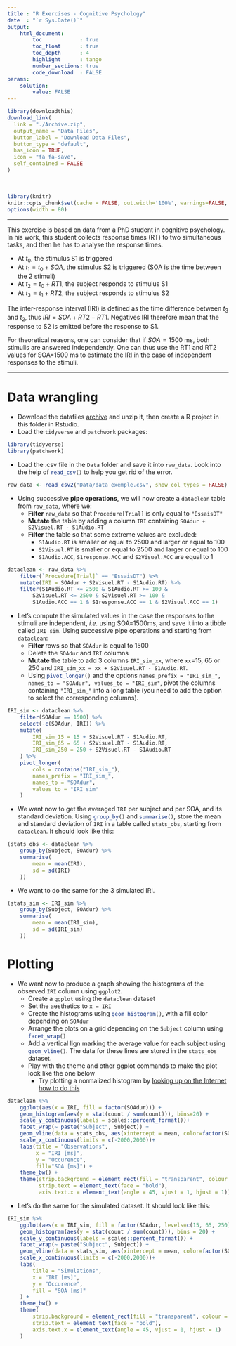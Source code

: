 ```yaml
---
title : "R Exercises - Cognitive Psychology"
date  : "`r Sys.Date()`"
output: 
    html_document:
        toc            : true
        toc_float      : true
        toc_depth      : 4
        highlight      : tango
        number_sections: true
        code_download  : FALSE
params: 
    solution:
        value: FALSE
---
```


<style type="text/css">
blockquote {
  background: #E9F9FF;
  border-left: 5px solid #026086;
  margin: 1.5em 10px;
  padding: 0.5em 10px;
  font-size: 1em;
}
</style>

```r
library(downloadthis)
download_link(
  link = "./Archive.zip",
  output_name = "Data Files",
  button_label = "Download Data Files",
  button_type = "default",
  has_icon = TRUE,
  icon = "fa fa-save",
  self_contained = FALSE
)
```
<br>

```r
library(knitr)
knitr::opts_chunk$set(cache = FALSE, out.width='100%', warnings=FALSE, message=FALSE)
options(width = 80)
```

----

This exercise is based on data from a PhD student in cognitive psychology. In his work, this student collects response times (RT) to two simultaneous tasks, and then he has to analyse the response times.

- At $t_0$, the stimulus S1 is triggered
- At $t_1=t_0 + SOA$, the stimulus S2 is triggered (SOA is the time between the 2 stimuli)
- At $t_2=t_0 + RT1$, the subject responds to stimulus S1
- At $t_3=t_1 + RT2$, the subject responds to stimulus S2

The inter-response interval (IRI) is defined as the time difference between $t_3$ and $t_2$, thus $IRI=SOA+RT2-RT1$. Negatives IRI therefore mean that the response to S2 is emitted before the response to S1.

For theoretical reasons, one can consider that if $SOA=1500$ ms, both stimulis are answered independently. One can thus use the RT1 and RT2 values for SOA=1500 ms to estimate the IRI in the case of independent responses to the stimuli.

---

# Data wrangling

- Download the datafiles <a href="Archive.zip" download target="_blank">archive</a> and unzip it, then create a R project in this folder in Rstudio.
- Load the `tidyverse` and `patchwork` packages:

```r
library(tidyverse)
library(patchwork)
```

- Load the .csv file in the `Data` folder and save it into `raw_data`. Look into the help of `read_csv()`{.R} to help you get rid of the error.

```r
raw_data <- read_csv2("Data/data exemple.csv", show_col_types = FALSE)
```

- Using successive **pipe operations**, we will now create a `dataclean` table from `raw_data`, where we:
    - **Filter** `raw_data` so that `Procedure[Trial]` is only equal to `"EssaisDT"`
    - **Mutate** the table by adding a column `IRI` containing `SOAdur + S2Visuel.RT - S1Audio.RT`
    - **Filter** the table so that some extreme values are excluded:
        - `S1Audio.RT` is smaller or equal to 2500 and larger or equal to 100
        - `S2Visuel.RT` is smaller or equal to 2500 and larger or equal to 100
        - `S1Audio.ACC`, `S1response.ACC` and `S2Visuel.ACC` are equal to 1

```r
dataclean <- raw_data %>% 
    filter(`Procedure[Trial]` == "EssaisDT") %>%
    mutate(IRI = SOAdur + S2Visuel.RT - S1Audio.RT) %>% 
    filter(S1Audio.RT <= 2500 & S1Audio.RT >= 100 &
        S2Visuel.RT <= 2500 & S2Visuel.RT >= 100 &
        S1Audio.ACC == 1 & S1response.ACC == 1 & S2Visuel.ACC == 1)
```

- Let's compute the simulated values in the case the responses to the stimuli are independent, _i.e._ using SOA=1500ms, and save it into a tibble called `IRI_sim`. Using successive pipe operations and starting from `dataclean`:
    - **Filter** rows so that `SOAdur` is equal to 1500
    - Delete the `SOAdur` and `IRI` columns
    - **Mutate** the table to add 3 columns `IRI_sim_xx`, where `xx`=15, 65 or 250 and `IRI_sim_xx = xx + S2Visuel.RT - S1Audio.RT`.
    - Using `pivot_longer()`{.R} and the options `names_prefix = "IRI_sim_", names_to = "SOAdur", values_to = "IRI_sim"`, pivot the columns containing `"IRI_sim_"` into a long table (you need to add the option to select the corresponding columns).

```r
IRI_sim <- dataclean %>%
    filter(SOAdur == 1500) %>%
    select(-c(SOAdur, IRI)) %>%
    mutate(
        IRI_sim_15 = 15 + S2Visuel.RT - S1Audio.RT,
        IRI_sim_65 = 65 + S2Visuel.RT - S1Audio.RT,
        IRI_sim_250 = 250 + S2Visuel.RT - S1Audio.RT
    ) %>%
    pivot_longer(
        cols = contains("IRI_sim_"),
        names_prefix = "IRI_sim_",
        names_to = "SOAdur",
        values_to = "IRI_sim"
    )
```

- We want now to get the averaged `IRI` per subject and per SOA, and its standard deviation. Using `group_by()`{.R} and `summarise()`{.R}, store the mean and standard deviation of `IRI` in a table called `stats_obs`, starting from `dataclean`. It should look like this:

```r
(stats_obs <- dataclean %>%
    group_by(Subject, SOAdur) %>%
    summarise(
        mean = mean(IRI),
        sd = sd(IRI)
    ))
```

- We want to do the same for the 3 simulated IRI. 
```r
(stats_sim <- IRI_sim %>%
    group_by(Subject, SOAdur) %>%
    summarise(
        mean = mean(IRI_sim),
        sd = sd(IRI_sim)
    ))
```

# Plotting

- We want now to produce a graph showing the histograms of the observed `IRI` column using `ggplot2`. 
    - Create a `ggplot` using the `dataclean` dataset
    - Set the aesthetics to `x = IRI`
    - Create the histograms using `geom_histogram()`{.R}, with a fill color depending on `SOAdur`
    - Arrange the plots on a grid depending on the `Subject` column using `facet_wrap()`{.R}
    - Add a vertical lign marking the average value for each subject using `geom_vline()`{.R}. The data for these lines are stored in the `stats_obs` dataset.
    - Play with the theme and other ggplot commands to make the plot look like the one below
        - Try plotting a normalized histogram by [looking up on the Internet how to do this](https://www.google.fr/search?source=hp&ei=g0MLXeGwKNLPgweV04-IBA&q=ggplot+normalized+histogram&oq=ggplot+normalized+histogram)

```r
dataclean %>% 
    ggplot(aes(x = IRI, fill = factor(SOAdur))) +
    geom_histogram(aes(y = stat(count / sum(count))), bins=20) +
    scale_y_continuous(labels = scales::percent_format())+
    facet_wrap(~ paste("Subject", Subject)) +
    geom_vline(data = stats_obs, aes(xintercept = mean, color=factor(SOAdur)), lty = 2, show.legend = FALSE) +
    scale_x_continuous(limits = c(-2000,2000))+
    labs(title = "Observations",
         x = "IRI [ms]",
         y = "Occurence", 
         fill="SOA [ms]") +
    theme_bw() +
    theme(strip.background = element_rect(fill = "transparent", colour = NA),
          strip.text = element_text(face = "bold"),
          axis.text.x = element_text(angle = 45, vjust = 1, hjust = 1))
```

- Let's do the same for the simulated dataset. It should look like this:

```r
IRI_sim %>% 
    ggplot(aes(x = IRI_sim, fill = factor(SOAdur, levels=c(15, 65, 250)))) +
    geom_histogram(aes(y = stat(count / sum(count))), bins = 20) +
    scale_y_continuous(labels = scales::percent_format()) +
    facet_wrap(~ paste("Subject", Subject)) +
    geom_vline(data = stats_sim, aes(xintercept = mean, color=factor(SOAdur)), lty = 2, show.legend = FALSE) +
    scale_x_continuous(limits = c(-2000,2000))+
    labs(
        title = "Simulations",
        x = "IRI [ms]",
        y = "Occurence",
        fill = "SOA [ms]"
    ) +
    theme_bw() +
    theme(
        strip.background = element_rect(fill = "transparent", colour = NA),
        strip.text = element_text(face = "bold"),
        axis.text.x = element_text(angle = 45, vjust = 1, hjust = 1)
    )
```